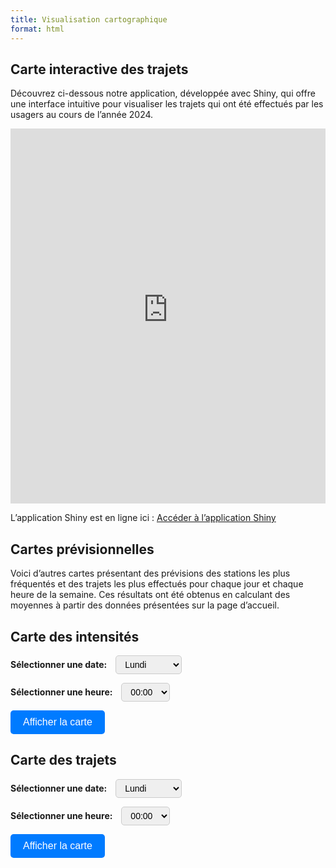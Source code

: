 ```yaml
---
title: Visualisation cartographique
format: html
---
```


## Carte interactive des trajets

:::{.wide-text}
Découvrez ci-dessous notre application, développée avec Shiny, qui offre une interface intuitive pour visualiser les trajets qui ont été effectués par les usagers au cours de l'année 2024.
:::

<iframe src="https://cyclevision3map.shinyapps.io/shiny_app/" width="100%" height="600px" frameborder="0"></iframe>

L'application Shiny est en ligne ici : [Accéder à l'application Shiny](https://cyclevision3map.shinyapps.io/shiny_app/){target="_blank"}


## Cartes prévisionnelles 

:::{.wide-text}
Voici d'autres cartes présentant des prévisions des stations les plus fréquentés et des trajets les plus effectués pour chaque jour et chaque heure de la semaine. Ces résultats ont été obtenus en calculant des moyennes à partir des données présentées sur la page d'accueil.
:::

<head>
    <style>
        /* Styles pour les boutons */
        button {
            background-color: #007BFF; /* Bleu */
            color: white; /* Texte blanc */
            border: none;
            border-radius: 5px;
            padding: 10px 20px;
            font-size: 16px;
            cursor: pointer;
            transition: background-color 0.3s, transform 0.2s; /* Animation fluide */
        }

        button:hover {
            background-color: #0056b3; /* Bleu foncé au survol */
            transform: scale(1.05); /* Légère mise en relief */
        }

        button:active {
            background-color: #003f7f; /* Couleur encore plus foncée lorsqu'on clique */
            transform: scale(0.95); /* Effet d'enfoncement */
        }

        /* Pour aligner les boutons */
        form {
            margin-bottom: 20px;
        }

        /* Centrer les éléments */
        #carte-intensity,
        #carte-trajets {
            margin-top: 20px;
            text-align: center;
        }

        /* Style des labels */
        label {
            font-weight: bold;
            margin-right: 10px;
        }

        /* Style des select */
        select {
            padding: 5px 10px;
            border-radius: 5px;
            border: 1px solid #ccc;
            font-size: 14px;
            margin-right: 10px;
        }
    </style>
</head>

<body> 
    <!-- Carte des intensités -->
    <h2>Carte des intensités</h2>
    <form>
        <label for="date-intensity">Sélectionner une date:</label>
        <select id="date-intensity">
            <option value="01">Lundi</option>
            <option value="02">Mardi</option>
            <option value="03">Mercredi</option>
            <option value="04">Jeudi</option>
            <option value="05">Vendredi</option>
            <option value="06">Samedi</option>
            <option value="07">Dimanche</option>
        </select>
        
        <label for="heure-intensity">Sélectionner une heure:</label>
        <select id="heure-intensity">
            <option value="00">00:00</option>
            <option value="01">01:00</option>
            <option value="02">02:00</option>
            <option value="03">03:00</option>
            <option value="04">04:00</option>
            <option value="05">05:00</option>
            <option value="06">06:00</option>
            <option value="07">07:00</option>
            <option value="08">08:00</option>
            <option value="09">09:00</option>
            <option value="10">10:00</option>
            <option value="11">11:00</option>
            <option value="12">12:00</option>
            <option value="13">13:00</option>
            <option value="14">14:00</option>
            <option value="15">15:00</option>
            <option value="16">16:00</option>
            <option value="17">17:00</option>
            <option value="18">18:00</option>
            <option value="19">19:00</option>
            <option value="20">20:00</option>
            <option value="21">21:00</option>
            <option value="22">22:00</option>
            <option value="23">23:00</option>
        </select>
        
        <button type="button" onclick="afficherCarte('intensity')">Afficher la carte</button>
    </form>
    <div id="carte-intensity"></div>

    <!-- Carte des trajets -->
    <h2>Carte des trajets</h2>
    <form>
        <label for="date-trajets">Sélectionner une date:</label>
        <select id="date-trajets">
            <option value="01">Lundi</option>
            <option value="02">Mardi</option>
            <option value="03">Mercredi</option>
            <option value="04">Jeudi</option>
            <option value="05">Vendredi</option>
            <option value="06">Samedi</option>
            <option value="07">Dimanche</option>
        </select>
        
        <label for="heure-trajets">Sélectionner une heure:</label>
        <select id="heure-trajets">
            <option value="00">00:00</option>
            <option value="01">01:00</option>
            <option value="02">02:00</option>
            <option value="03">03:00</option>
            <option value="04">04:00</option>
            <option value="05">05:00</option>
            <option value="06">06:00</option>
            <option value="07">07:00</option>
            <option value="08">08:00</option>
            <option value="09">09:00</option>
            <option value="10">10:00</option>
            <option value="11">11:00</option>
            <option value="12">12:00</option>
            <option value="13">13:00</option>
            <option value="14">14:00</option>
            <option value="15">15:00</option>
            <option value="16">16:00</option>
            <option value="17">17:00</option>
            <option value="18">18:00</option>
            <option value="19">19:00</option>
            <option value="20">20:00</option>
            <option value="21">21:00</option>
            <option value="22">22:00</option>
            <option value="23">23:00</option>
        </select>
        
        <button type="button" onclick="afficherCarte('trajets')">Afficher la carte</button>
    </form>
    <div id="carte-trajets"></div>

    <script>
        function afficherCarte(type) {
            // Sélectionner les bons éléments en fonction du type
            const date = document.getElementById(`date-${type}`).value;
            const heure = document.getElementById(`heure-${type}`).value;
            const carteDiv = document.getElementById(`carte-${type}`);

            // Générer le chemin du fichier correspondant
            const fichierCarte = (type === 'intensity') 
                ? `projet2_files/cartes_intensity/intensity_${date}_${heure}.html`
                : `projet2_files/cartes_trajets/trajets_${date}_${heure}.html`;

            // Supprimer l'iframe existante (si elle existe)
            carteDiv.innerHTML = '';

            // Créer une nouvelle iframe
            const iframe = document.createElement('iframe');
            iframe.src = fichierCarte;
            iframe.width = '100%';
            iframe.height = '500px';

            // Ajouter l'iframe à la div
            carteDiv.appendChild(iframe);
        }

        window.onload = function() {
            // Afficher la carte par défaut au chargement (exemple : première date et première heure)
            afficherCarte('intensity');
            afficherCarte('trajets');
        };
    </script>
</body>
</html>